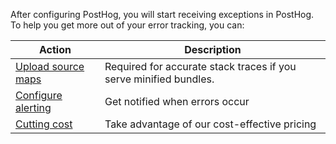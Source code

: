 After configuring PostHog, you will start receiving exceptions in PostHog. To help you get more out of your error tracking, you can:

| Action | Description |
|--------|-------------|
| [Upload source maps](/docs/error-tracking/upload-source-maps) | Required for accurate stack traces if you serve minified bundles. |
| [Configure alerting](/docs/error-tracking/alerting) | Get notified when errors occur |
| [Cutting cost](/docs/error-tracking/cost-optimization) | Take advantage of our cost-effective pricing |